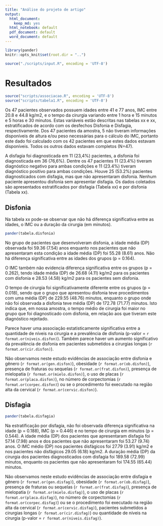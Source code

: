 ```yaml
---
title: "Análise do projeto de artigo"
output:
  html_document:
    keep_md: yes
  html_notebook: default
  pdf_document: default
  word_document: default
---
```


```r
library(pander)
knitr::opts_knit$set(root.dir = "..")
```

```r
source("./scripts/input.R", encoding = 'UTF-8')

```

# Resultados

```r
source("scripts/associacao.R", encoding = 'UTF-8')
source("scripts/tabela1.R", encoding = 'UTF-8')
```

Os 47 pacientes observados possuem idades entre 41 e 77 anos, IMC entre 20.8 e 44.8 kg/m2, e o tempo da cirurgia variando entre 1 hora e 15 minutos e 5 horas e 30 minutos.
Estas variáveis estão descritas nas tabelas xx e xx, estratificados de acordo com os desfechos Disfonia e Disfagia, respectivamente.
Dos 47 pacientes da amostra, 5 não tiveram informações disponíveis de altura e/ou peso necessárias para o cálculo do IMC, portanto este dado foi calculado com os 42 pacientes em que estes dados estavam disponíveis.
Todos os outros dados estavam completos (N=47).

A disfagia foi diagnosticada em 11 (23,4%) pacientes, a disfonia foi diagnosticada em 36 (76,6%).
Dentre os 47 pacientes 11 (23.4%) tiveram diagnóstico negativo para ambas condições e 11 (23.4%) tiveram diagnóstico positivo para ambas condições. 
Houve 25 (53.2%) pacientes diagnosticados com disfagia, mas que não apresentaram disfonia.
Nenhum paciente apresentou disfonia sem apresentar disfagia.
Os dados coletados são apresentados estratificados por disfagia (Tabela xx) e por disfonia (Tabela xx).

## Disfonia

Na tabela xx pode-se observar que não há diferença significativa entre as idades, o IMC ou a duração da cirurgia (em minutos).

```r
pander(tabela.disfonia)
```

No grupo de pacientes que desenvolveram disfonia, a idade média (DP) observada foi 59.36 (7.54) anos enquanto nos pacientes que não apresentaram esta condição a idade média (DP) foi 55.28 (8.61) anos.
Não há diferença significativa entre as idades dos grupos (p = 0.164).

O IMC também não evidencia diferença significativa entre os grupos (p = 0.262), tendo idade média (DP) de 26.68 (4.11) kg/m2 para os pacientes com disfonia e 28.53 (4.58) kg/m2 para os pacientes sem disfonia.

O tempo de cirurgia foi significativamente diferente entre os grupos (p = 0.018), sendo que o grupo que apresentou disfonia teve procedimentos com uma média (DP) de 229.55 (48.76) minutos, enquanto o grupo onde não foi observada a disfonia teve média (DP) de 172.78 (71.77) minutos.
Isto indica que, em nossa amostra, o tempo médio de cirurgia foi maior no grupo que foi diagnosticado com disfonia, em relação aos que tiveram este diagnóstico rejeitado.

Parece haver uma associação estatisticamente significativa entre a quantidade de níveis na cirurgia e a prevalência de disfonia (p-valor = `r format.or(niveis.disfon)`).
Também parece haver um aumento significativo da prevalência de disfonia em pacientes submetidos a cirurgias longas (`r format.or(cir.disfon)`).

Não observamos neste estudo evidências de associação entre disfonia e
gênero (`r format.or(gen.disfon) `),
obesidade (`r format.or(ob.disfon)`),
presença de fraturas ou sequelas (`r format.or(frat.disfon)`),
presença de mielopatia (`r format.or(mielo.disfon)`),
o uso de placas (`r format.or(placa.disfon)`),
no número de corpectomias (`r format.or(corpec.disfon)`)
ou
se o procedimento foi executado na região alta da cervical (`r format.or(cervic.disfon)`).

## Disfagia

```r
pander(tabela.disfagia)
```

Na estratificação por disfagia, não foi observada diferença significativa na idade (p = 0.188), IMC (p = 0.446) e no tempo de cirurgia em minutos (p = 0.544).
A idade média (DP) dos pacientes que apresentaram disfagia foi 57.14 (7.98) anos e dos pacientes que não apresentaram foi 53.27 (9.74) anos.
O IMC médio (DP) nos pacientes disfágicos foi 27.79 (3.91) kg/m2 e nos pacientes não disfágicos 29.05 (6.18) kg/m2.
A duração média (DP) da cirurgia dos pacientes diagnosticados com disfagia foi 189.58 (72.99) minutos, enquanto os pacientes que não apresentaram foi 174.55 (65.44) minutos.

Não observamos neste estudo evidências de associação entre disfagia e
gênero (`r format.or(gen.disfag) `),
obesidade (`r format.or(ob.disfag)`),
presença de fraturas ou sequelas (`r format.or(frat.disfag)`),
presença de mielopatia (`r format.or(mielo.disfag)`),
o uso de placas (`r format.or(placa.disfag)`),
no número de corpectomias (`r format.or(corpec.disfag)`)
ou
se o procedimento foi executado na região alta da cervical (`r format.or(cervic.disfag)`),
pacientes submetidos a cirurgias longas (`r format.or(cir.disfag)`) ou
quantidade de níveis na cirurgia (p-valor = `r format.or(niveis.disfag)`).
